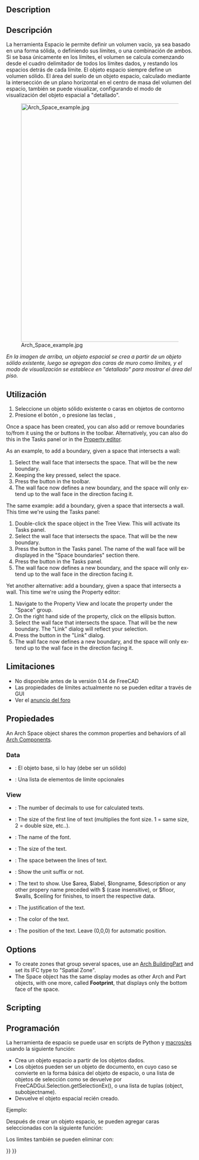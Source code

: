 <languages/>

<div class="mw-translate-fuzzy">
{{docnav/es
|[[Arch_Roof/es|Roof]]|[[Arch_Stairs/es|Stairs]]
|[[Arch_Workbench/es|Arch]]
|IconL=Arch_Roof.svg
|IconC=Workbench_Arch.svg
|IconR=Arch_Stairs.svg
}}
</div>

<div lang="en" dir="ltr" class="mw-content-ltr">
{{VeryImportantMessage|THIS COMMAND IS PART OF THE INTEGRATED [[BIM_Workbench|BIM WORKBENCH]] IN V1.0<br>
This page has been updated for that version.}}
</div>

<div class="mw-translate-fuzzy">
{{GuiCommand/es
|Name=Arch Space|Name/es=Arch Espacio
|MenuLocation=Arch → Space
|Workbenches=[[Arch_Workbench/es|Arch]]
|Shortcut={{KEY|S}} {{KEY|P}}
|Version=0.14
|SeeAlso=[[Arch Wall/es]], [[Arch Structure/es]]
}}
</div>

<div lang="en" dir="ltr" class="mw-content-ltr">
==Description==
</div>

<div class="mw-translate-fuzzy">
== Descripción ==
La herramienta Espacio le permite definir un volumen vacío, ya sea basado en una forma sólida, o definiendo sus límites, o una combinación de ambos. Si se basa únicamente en los límites, el volumen se calcula comenzando desde el cuadro delimitador de todos los límites dados, y restando los espacios detrás de cada límite. El objeto espacio siempre define un volumen sólido. El área del suelo de un objeto espacio, calculado mediante la intersección de un plano horizontal en el centro de masa del volumen del espacio, también se puede visualizar, configurando el modo de visualización del objeto espacial a "detallado".
</div>

[[Image:Arch Space example.jpg|640px]]

<div class="mw-translate-fuzzy">
''En la imagen de arriba, un objeto espacial se crea a partir de un objeto sólido existente, luego se agregan dos caras de muro como límites, y el modo de visualización se establece en "detallado" para mostrar el área del piso.''
</div>

<span id="Usage"></span>
<div class="mw-translate-fuzzy">
==Utilización==
</div>

<div class="mw-translate-fuzzy">
# Seleccione un objeto sólido existente o caras en objetos de contorno
# Presione el botón {{KEY | [[Image: Arch_Space.png | 16px]] [[Arch Space]]}}, o presione las teclas {{KEY | S}}, {{KEY | P}}
</div>

<div lang="en" dir="ltr" class="mw-content-ltr">
Once a space has been created, you can also add or remove boundaries to/from it using the {{Button|[[Image:Arch_Add.svg|16px]] [[Arch_Add|Add]]}} or {{Button|[[Image:Arch_Remove.svg|16px]] [[Arch_Remove|Remove]]}} buttons in the toolbar. Alternatively, you can also do this in the Tasks panel or in the [[Property_editor|Property editor]].
</div>

<div lang="en" dir="ltr" class="mw-content-ltr">
As an example, to add a boundary, given a space that intersects a wall:
# Select the wall face that intersects the space. That will be the new boundary.
# Keeping the {{KEY|Ctrl}} key pressed, select the space.
# Press the {{Button|[[Image:Arch_Add.svg|16px]] [[Arch_Add|Add]]}} button in the toolbar.
# The wall face now defines a new boundary, and the space will only extend up to the wall face in the direction facing it.
</div>

<div lang="en" dir="ltr" class="mw-content-ltr">
The same example: add a boundary, given a space that intersects a wall. This time we're using the Tasks panel:
# Double-click the space object in the Tree View. This will activate its Tasks panel.
# Select the wall face that intersects the space. That will be the new boundary.
# Press the {{Button|[[Image:Arch_Add.svg|16px]] [[Arch_Add|Add]]}} button in the Tasks panel. The name of the wall face will be displayed in the "Space boundaries" section there.
# Press the {{Button|OK}} button in the Tasks panel.
# The wall face now defines a new boundary, and the space will only extend up to the wall face in the direction facing it.
</div>

<div lang="en" dir="ltr" class="mw-content-ltr">
Yet another alternative: add a boundary, given a space that intersects a wall. This time we're using the Property editor:
# Navigate to the Property View and locate the {{PropertyData|Boundaries}} property under the "Space" group.
# On the right hand side of the {{PropertyData|Boundaries}} property, click on the ellipsis button.
# Select the wall face that intersects the space. That will be the new boundary. The "Link" dialog will reflect your selection.
# Press the {{Button|OK}} button in the "Link" dialog.
# The wall face now defines a new boundary, and the space will only extend up to the wall face in the direction facing it.
</div>

<span id="Limitations"></span>
<div class="mw-translate-fuzzy">
==Limitaciones==
</div>

<div class="mw-translate-fuzzy">
* No disponible antes de la versión 0.14 de FreeCAD
* Las propiedades de límites actualmente no se pueden editar a través de GUI
* Ver el [http://forum.freecadweb.org/viewtopic.php?f=9&t=4275 anuncio del foro]
</div>

<span id="Properties"></span>
==Propiedades==

<div lang="en" dir="ltr" class="mw-content-ltr">
An Arch Space object shares the common properties and behaviors of all [[Arch_Component|Arch Components]].
</div>

<div lang="en" dir="ltr" class="mw-content-ltr">
===Data===
</div>

<div lang="en" dir="ltr" class="mw-content-ltr">
{{Properties_Title|Space}}
</div>

<div class="mw-translate-fuzzy">
* {{PropertyData/es|Base}}: El objeto base, si lo hay (debe ser un sólido)
* {{PropertyData/es|Boundaries}}: Una lista de elementos de límite opcionales
</div>

<div lang="en" dir="ltr" class="mw-content-ltr">
===View===
</div>

<div lang="en" dir="ltr" class="mw-content-ltr">
{{Properties_Title|Space}}
</div>

<div lang="en" dir="ltr" class="mw-content-ltr">
* {{PropertyView|Decimals|Integer}}: The number of decimals to use for calculated texts.
* {{PropertyView|First Line|Length}}: The size of the first line of text (multiplies the font size. 1 = same size, 2 = double size, etc..).
* {{PropertyView|Font Name|Font}}: The name of the font.
* {{PropertyView|Font Size|Length}}: The size of the text.
* {{PropertyView|Line Spacing|Float}}: The space between the lines of text.
* {{PropertyView|Show Unit|Bool}}: Show the unit suffix or not.
* {{PropertyView|Text|StringList}}:  The text to show. Use $area, $label, $longname, $description or any other propery name preceded with $ (case insensitive), or $floor, $walls, $ceiling for finishes, to insert the respective data.
* {{PropertyView|Text Align|Enumeration}}: The justification of the text.
* {{PropertyView|Text Color|Color}}: The color of the text.
* {{PropertyView|Text Position|VectorDistance}}: The position of the text. Leave (0,0,0) for automatic position.
</div>

<div lang="en" dir="ltr" class="mw-content-ltr">
==Options==
</div>

<div lang="en" dir="ltr" class="mw-content-ltr">
* To create zones that group several spaces, use an [[Arch_BuildingPart|Arch BuildingPart]] and set its IFC type to "Spatial Zone".
* The Space object has the same display modes as other Arch and Part objects, with one more, called '''Footprint''', that displays only the bottom face of the space.
</div>

<div lang="en" dir="ltr" class="mw-content-ltr">
==Scripting==
</div>

<div class="mw-translate-fuzzy">
==Programación==
</div>

<div class="mw-translate-fuzzy">
La herramienta de espacio se puede usar en scripts de Python y [[macros/es]] usando la siguiente función:
</div>

{{Code|code=
Space = makeSpace(objects=None, baseobj=None, name="Space")
}}

<div class="mw-translate-fuzzy">
* Crea un objeto espacio a partir de los objetos dados.
* Los objetos pueden ser un objeto de documento, en cuyo caso se convierte en la forma básica del objeto de espacio, o una lista de objetos de selección como se devuelve por FreeCADGui.Selection.getSelectionEx(), o una lista de tuplas (object, subobjectname).
* Devuelve el objeto espacial recién creado.
</div>

Ejemplo:

{{Code|code=
import FreeCAD, Arch

Box = FreeCAD.ActiveDocument.addObject("Part::Box", "Box")
Box.Length = 1000
Box.Width = 1000
Box.Height = 1000

Space = Arch.makeSpace(Box)
Space.ViewObject.LineWidth = 2
FreeCAD.ActiveDocument.recompute()
}}

<div class="mw-translate-fuzzy">
Después de crear un objeto espacio, se pueden agregar caras seleccionadas con la siguiente función:
</div>

{{Code|code=
import FreeCAD, FreeCADGui, Draft, Arch

points = [FreeCAD.Vector(-500, 0, 0), FreeCAD.Vector(1000, 1000, 0)]
Line = Draft.makeWire(points)
Wall = Arch.makeWall(Line, width=150, height=2000)
FreeCAD.ActiveDocument.recompute()

# Select a face of the wall
selection = FreeCADGui.Selection.getSelectionEx()
Arch.addSpaceBoundaries(Space, selection)
}}

<div class="mw-translate-fuzzy">
Los límites también se pueden eliminar con:
</div>

{{Code|code=
selection = FreeCADGui.Selection.getSelectionEx()
Arch.removeSpaceBoundaries(Space, selection)
}}


<div class="mw-translate-fuzzy">
{{docnav/es
|[[Arch_Roof/es|Roof]]
|[[Arch_Stairs/es|Stairs]]
|[[Arch_Workbench/es|Arch]]
|IconL=Arch_Roof.svg
|IconC=Workbench_Arch.svg
|IconR=Arch_Stairs.svg
}}
</div>

{{BIM_Tools_navi{{#translation:}}}}
{{Userdocnavi{{#translation:}}}}